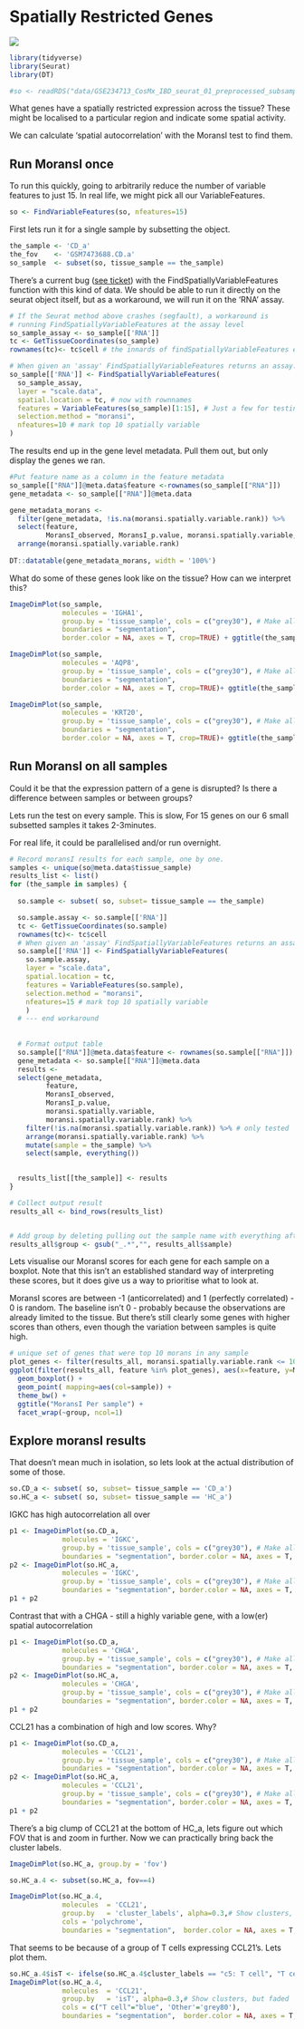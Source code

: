 # Spatially Restricted Genes {#SpatiallyRestrictedGenes}

![](images/workflows/07_analysis.png)
<!--
Requires packages:
* Rfast2
* ape
-->

```r
library(tidyverse)
library(Seurat)
library(DT)
```

```r
#so <- readRDS("data/GSE234713_CosMx_IBD_seurat_01_preprocessed_subsampled.RDS" )
```

What genes have a spatially restricted expression across the tissue? These might be localised to a particular region and indicate some spatial activity.

We can calculate 'spatial autocorrelation' with the MoransI test to find them. 



## Run MoransI once

To run this quickly, going to arbitrarily reduce the number of variable features to just 15. In real life, we might pick all our VariableFeatures.


```r
so <- FindVariableFeatures(so, nfeatures=15)
```


First lets run it for a single sample by subsetting the object.

```r
the_sample <- 'CD_a'
the_fov    <- 'GSM7473688.CD.a'
so_sample  <- subset(so, tissue_sample == the_sample)
```  


There's a current bug ([see ticket](https://github.com/satijalab/seurat/issues/10099)) with the FindSpatiallyVariableFeatures function with this kind of data. We should be able to run it directly on the seurat object itself, but as a workaround, we will run it on the 'RNA' assay. 

```r
# If the Seurat method above crashes (segfault), a workaround is
# running FindSpatiallyVariableFeatures at the assay level
so_sample_assay <- so_sample[['RNA']]
tc <- GetTissueCoordinates(so_sample)
rownames(tc)<- tc$cell # the innards of findSpatiallyVariableFeatures expect rownames, but they're not there. Add them.

# When given an 'assay' FindSpatiallyVariableFeatures returns an assay. Put it back in the seurat object
so_sample[['RNA']] <- FindSpatiallyVariableFeatures(
  so_sample_assay,
  layer = "scale.data",
  spatial.location = tc, # now with rownnames
  features = VariableFeatures(so_sample)[1:15], # Just a few for testing
  selection.method = "moransi",
  nfeatures=10 # mark top 10 spatially variable
)
```


The results end up in the gene level metadata. Pull them out, but only display the genes we ran. 

```r
#Put feature name as a column in the feature metadata
so_sample[["RNA"]]@meta.data$feature <-rownames(so_sample[["RNA"]])
gene_metadata <- so_sample[["RNA"]]@meta.data

gene_metadata_morans <- 
  filter(gene_metadata, !is.na(moransi.spatially.variable.rank)) %>%
  select(feature, 
         MoransI_observed, MoransI_p.value, moransi.spatially.variable,moransi.spatially.variable.rank) %>% 
  arrange(moransi.spatially.variable.rank)
  
DT::datatable(gene_metadata_morans, width = '100%')

```

What do some of these genes look like on the tissue? How can we interpret this?

```r
ImageDimPlot(so_sample, 
             molecules = 'IGHA1', 
             group.by = 'tissue_sample', cols = c("grey30"), # Make all cells grey.
             boundaries = "segmentation",
             border.color = NA, axes = T, crop=TRUE) + ggtitle(the_sample)

ImageDimPlot(so_sample, 
             molecules = 'AQP8', 
             group.by = 'tissue_sample', cols = c("grey30"), # Make all cells grey.
             boundaries = "segmentation",
             border.color = NA, axes = T, crop=TRUE)+ ggtitle(the_sample)

ImageDimPlot(so_sample, 
             molecules = 'KRT20', 
             group.by = 'tissue_sample', cols = c("grey30"), # Make all cells grey.
             boundaries = "segmentation",
             border.color = NA, axes = T, crop=TRUE)+ ggtitle(the_sample)

```





## Run MoransI on all samples

Could it be that the expression pattern of a gene is disrupted? Is there a difference between samples or between groups?

Lets run the test on every sample. This is slow, For 15 genes on our 6 small subsetted samples it takes 2-3minutes. 

For real life, it could be parallelised and/or run overnight.

```r

# Record moransI results for each sample, one by one.
samples <- unique(so@meta.data$tissue_sample)
results_list <- list()
for (the_sample in samples) {
  
  so.sample <- subset( so, subset= tissue_sample == the_sample)

  so.sample.assay <- so.sample[['RNA']]
  tc <- GetTissueCoordinates(so.sample)
  rownames(tc)<- tc$cell
  # When given an 'assay' FindSpatiallyVariableFeatures returns an assay. Put it back in the seurat object.
  so.sample[['RNA']] <- FindSpatiallyVariableFeatures(
    so.sample.assay,
    layer = "scale.data",
    spatial.location = tc,
    features = VariableFeatures(so.sample),
    selection.method = "moransi",
    nfeatures=15 # mark top 10 spatially variable
    )
  # --- end workaround
  
  
  # Format output table
  so.sample[["RNA"]]@meta.data$feature <- rownames(so.sample[["RNA"]])
  gene_metadata <- so.sample[["RNA"]]@meta.data
  results <- 
  select(gene_metadata, 
         feature, 
         MoransI_observed, 
         MoransI_p.value, 
         moransi.spatially.variable,
         moransi.spatially.variable.rank) %>% 
    filter(!is.na(moransi.spatially.variable.rank)) %>% # only tested
    arrange(moransi.spatially.variable.rank) %>%
    mutate(sample = the_sample) %>%
    select(sample, everything())

  
  results_list[[the_sample]] <- results
}

# Collect output result 
results_all <- bind_rows(results_list)


# Add group by deleting pulling out the sample name with everything after _ deleted.
results_all$group <- gsub("_.*","", results_all$sample)

```


Lets visualise our MoransI scores for each gene for each sample on a boxplot. Note that this isn't an established standard way of interpreting these scores, but it does give us a way to prioritise what to look at.


MoransI scores are between -1 (anticorrelated) and 1 (perfectly correlated) - 0 is random. The baseline isn't 0 - probably because the observations are already limited to the tissue. But there's still clearly some genes with higher scores than others, even though the variation between samples is quite high.



```r
# unique set of genes that were top 10 morans in any sample
plot_genes <- filter(results_all, moransi.spatially.variable.rank <= 10) %>% pull(feature) %>% unique()
ggplot(filter(results_all, feature %in% plot_genes), aes(x=feature, y=MoransI_observed)) +
  geom_boxplot() +
  geom_point( mapping=aes(col=sample)) +
  theme_bw() +
  ggtitle("MoransI Per sample") +
  facet_wrap(~group, ncol=1)
```



## Explore moransI results

That doesn't mean much in isolation, so lets look at the actual distribution of some of those.


```r
so.CD_a <- subset( so, subset= tissue_sample == 'CD_a')
so.HC_a <- subset( so, subset= tissue_sample == 'HC_a')

```

IGKC has high autocorrelation all over

```r
p1 <- ImageDimPlot(so.CD_a, 
             molecules = 'IGKC', 
             group.by = 'tissue_sample', cols = c("grey30"), # Make all cells grey.
             boundaries = "segmentation", border.color = NA, axes = T, crop=TRUE)
p2 <- ImageDimPlot(so.HC_a, 
             molecules = 'IGKC', 
             group.by = 'tissue_sample', cols = c("grey30"), # Make all cells grey.
             boundaries = "segmentation", border.color = NA, axes = T, crop=TRUE)
p1 + p2 
```



Contrast that with a CHGA - still a highly variable gene, with a low(er) spatial autocorrelation
```r
p1 <- ImageDimPlot(so.CD_a, 
             molecules = 'CHGA', 
             group.by = 'tissue_sample', cols = c("grey30"), # Make all cells grey.
             boundaries = "segmentation", border.color = NA, axes = T, crop=TRUE)
p2 <- ImageDimPlot(so.HC_a, 
             molecules = 'CHGA', 
             group.by = 'tissue_sample', cols = c("grey30"), # Make all cells grey.
             boundaries = "segmentation", border.color = NA, axes = T, crop=TRUE)
p1 + p2 
```


CCL21 has a combination of high and low scores. Why?

```r
p1 <- ImageDimPlot(so.CD_a, 
             molecules = 'CCL21', 
             group.by = 'tissue_sample', cols = c("grey30"), # Make all cells grey.
             boundaries = "segmentation", border.color = NA, axes = T, crop=TRUE)
p2 <- ImageDimPlot(so.HC_a, 
             molecules = 'CCL21', 
             group.by = 'tissue_sample', cols = c("grey30"), # Make all cells grey.
             boundaries = "segmentation", border.color = NA, axes = T, crop=TRUE)
p1 + p2 
```


There's a big clump of CCL21 at the bottom of HC_a, lets figure out which FOV that is and zoom in further. Now we can practically bring back the cluster labels.
```r
ImageDimPlot(so.HC_a, group.by = 'fov')

so.HC_a.4 <- subset(so.HC_a, fov==4)

ImageDimPlot(so.HC_a.4, 
             molecules  = 'CCL21', 
             group.by   = 'cluster_labels', alpha=0.3,# Show clusters, but faded 
             cols = 'polychrome',
             boundaries = "segmentation",  border.color = NA, axes = T, crop=TRUE) 
```


That seems to be because of a group of T cells expressing CCL21's. Lets plot them.
```r
so.HC_a.4$isT <- ifelse(so.HC_a.4$cluster_labels == "c5: T cell", "T cell", "Other")
ImageDimPlot(so.HC_a.4, 
             molecules  = 'CCL21', 
             group.by   = 'isT', alpha=0.3,# Show clusters, but faded 
             cols = c("T cell"="blue", 'Other'='grey80'),
             boundaries = "segmentation",  border.color = NA, axes = T, crop=TRUE) 
```




<!-- ## Co-occurrence tests? (Potential addition) -->

<!-- Try to test foc co-occurrence of CCL21 and cluster (or MS4A1) -->

<!-- Easiest way might be a conversion to SFE then use voyager as per the bivariate stats workflow: https://pachterlab.github.io/voyager/articles/bivariate.html -->







